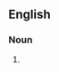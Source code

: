 {{also|pipsqueaks}}

==English==

===Noun===
{{head|en|noun plural form}}

# {{plural of|pip-squeak|lang=en}}